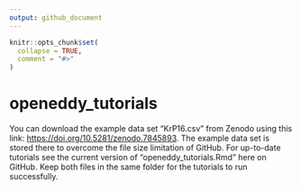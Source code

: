 ```yaml
---
output: github_document
---
```


<!-- README.md is generated from README.Rmd. Please edit that file -->

```r
knitr::opts_chunk$set(
  collapse = TRUE,
  comment = "#>"
)
```

# openeddy_tutorials

You can download the example data set "KrP16.csv" from Zenodo using this
link: <https://doi.org/10.5281/zenodo.7845893>. The example data set is
stored there to overcome the file size limitation of GitHub. For
up-to-date tutorials see the current version of "openeddy_tutorials.Rmd"
here on GitHub. Keep both files in the same folder for the tutorials to
run successfully.
